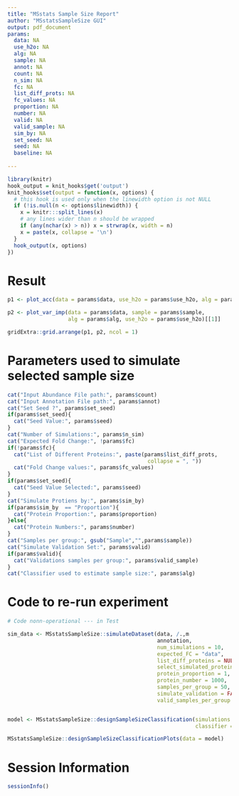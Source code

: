 ```yaml
---
title: "MSstats Sample Size Report"
author: "MSstatsSampleSize GUI"
output: pdf_document
params:
  data: NA
  use_h2o: NA
  alg: NA
  sample: NA
  annot: NA
  count: NA
  n_sim: NA
  fc: NA
  list_diff_prots: NA
  fc_values: NA
  proportion: NA
  number: NA
  valid: NA
  valid_sample: NA
  sim_by: NA
  set_seed: NA
  seed: NA
  baseline: NA
  
---
```


```r
library(knitr)
hook_output = knit_hooks$get('output')
knit_hooks$set(output = function(x, options) {
  # this hook is used only when the linewidth option is not NULL
  if (!is.null(n <- options$linewidth)) {
    x = knitr:::split_lines(x)
    # any lines wider than n should be wrapped
    if (any(nchar(x) > n)) x = strwrap(x, width = n)
    x = paste(x, collapse = '\n')
  }
  hook_output(x, options)
})
```

# Result

```r
p1 <- plot_acc(data = params$data, use_h2o = params$use_h2o, alg = params$alg)

p2 <- plot_var_imp(data = params$data, sample = params$sample,
                   alg = params$alg, use_h2o = params$use_h2o)[[1]]

gridExtra::grid.arrange(p1, p2, ncol = 1)
```

\newpage
# Parameters used to simulate selected sample size
```r
cat("Input Abundance File path:", params$count)
cat("Input Annotation File path:", params$annot)
cat("Set Seed ?", params$set_seed)
if(params$set_seed){
  cat("Seed Value:", params$seed)
}
cat("Number of Simulations:", params$n_sim)
cat("Expected Fold Change:", !params$fc)
if(!params$fc){
  cat("List of Different Proteins:", paste(params$list_diff_prots,
                                            collapse = ", "))
  cat("Fold Change values:", params$fc_values)
}
if(params$set_seed){
  cat("Seed Value Selected:", params$seed)
}
cat("Simulate Protiens by:", params$sim_by)
if(params$sim_by  == "Proportion"){
  cat("Protein Proportion:", params$proportion)  
}else{
  cat("Protein Numbers:", params$number)
}
cat("Samples per group:", gsub("Sample","",params$sample))
cat("Simulate Validation Set:", params$valid)
if(params$valid){
  cat("Validations samples per group:", params$valid_sample)
}
cat("Classifier used to estimate sample size:", params$alg)

```

\newpage
# Code to re-run experiment


```r
# Code nonn-operational --- in Test

sim_data <- MSstatsSampleSize::simulateDataset(data, /.,m
                                               annotation,
                                               num_simulations = 10,
                                               expected_FC = "data",
                                               list_diff_proteins = NULL,
                                               select_simulated_proteins = "proportion",
                                               protein_proportion = 1,
                                               protein_number = 1000,
                                               samples_per_group = 50,
                                               simulate_validation = FALSE,
                                               valid_samples_per_group = 50)


model <- MSstatsSampleSize::designSampleSizeClassification(simulations = sim_data,
                                                           classifier = params$alg)

MSstatsSampleSize::designSampleSizeClassificationPlots(data = model)

```


\newpage
# Session Information
```r
sessionInfo()
```